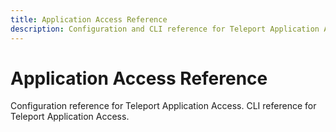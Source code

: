 ```yaml
---
title: Application Access Reference
description: Configuration and CLI reference for Teleport Application Access.
---
```


# Application Access Reference

<TileSet>
  <Tile icon="window" title="Configuration" href="./reference/configuration.mdx">
    Configuration reference for Teleport Application Access.
  </Tile>
  <Tile icon="window" title="CLI" href="./reference/cli.mdx">
    CLI reference for Teleport Application Access.
  </Tile>
</TileSet>
